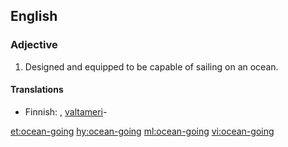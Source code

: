 ==English==

===Adjective===
{{en-adj|-}}

# {{context|nautical|lang=en}} Designed and equipped to be capable of sailing on an ocean.

====Translations====
{{trans-top|capable of sailing on the ocean}}
* Finnish: {{t|fi|valtamerikelpoinen}}, [[valtameri]]-
{{trans-mid}}
{{trans-bottom}}

[[et:ocean-going]]
[[hy:ocean-going]]
[[ml:ocean-going]]
[[vi:ocean-going]]